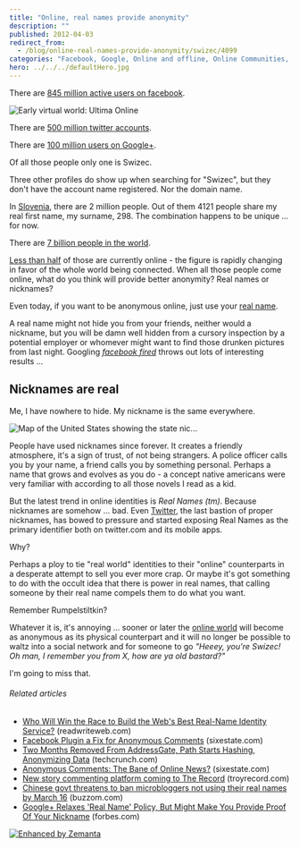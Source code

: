 ```yaml
---
title: "Online, real names provide anonymity"
description: ""
published: 2012-04-03
redirect_from:
  - /blog/online-real-names-provide-anonymity/swizec/4099
categories: "Facebook, Google, Online and offline, Online Communities, Slovenia, Social network, Twitter, Uncategorized"
hero: ../../../defaultHero.jpg
---
```


There are [845 million active users on facebook](http://newsroom.fb.com/content/default.aspx?NewsAreaId=22).

![Early virtual world: Ultima Online](https://upload.wikimedia.org/wikipedia/en/thumb/7/70/Ultima_Online.jpg/300px-Ultima_Online.jpg "Early virtual world: Ultima Online")

There are [500 million twitter accounts](http://www.mediabistro.com/alltwitter/twitter-active-total-users_b17655).

There are [100 million users on Google+](http://mashable.com/2012/02/01/google-plus-breaks-100m-users/).

Of all those people only one is Swizec.

Three other profiles do show up when searching for "Swizec", but they don't have the account name registered. Nor the domain name.

In [Slovenia](<http://maps.google.com/maps?ll=46.05,14.5&spn=10.0,10.0&q=46.05,14.5 (Slovenia)&t=h> "Slovenia"), there are 2 million people. Out of them 4121 people share my real first name, my surname, 298. The combination happens to be unique ... for now.

There are [7 billion people in the world](http://www.bbc.co.uk/news/world-15391515).

[Less than half](http://www.internetworldstats.com/stats.htm) of those are currently online - the figure is rapidly changing in favor of the whole world being connected. When all those people come online, what do you think will provide better anonymity? Real names or nicknames?

Even today, if you want to be anonymous online, just use your [real name](http://en.wikipedia.org/wiki/Personal_name "Personal name").

A real name might not hide you from your friends, neither would a nickname, but you will be damn well hidden from a cursory inspection by a potential employer or whomever might want to find those drunken pictures from last night. Googling _[facebook fired](http://duckduckgo.com/?q=facebook+fired)_ throws out lots of interesting results ...

## Nicknames are real

Me, I have nowhere to hide. My nickname is the same everywhere.

![Map of the United States showing the state nic...](https://upload.wikimedia.org/wikipedia/commons/thumb/a/a4/Flickr_-_%E2%80%A6trialsanderrors_-_Nicknames_of_the_states%2C_1884.jpg/300px-Flickr_-_%E2%80%A6trialsanderrors_-_Nicknames_of_the_states%2C_1884.jpg "Map of the United States showing the state nic...")

People have used nicknames since forever. It creates a friendly atmosphere, it's a sign of trust, of not being strangers. A police officer calls you by your name, a friend calls you by something personal. Perhaps a name that grows and evolves as you do - a concept native americans were very familiar with according to all those novels I read as a kid.

But the latest trend in online identities is _Real Names (tm)_. Because nicknames are somehow ... bad. Even [Twitter](http://twitter.com "Twitter"), the last bastion of proper nicknames, has bowed to pressure and started exposing Real Names as the primary identifier both on twitter.com and its mobile apps.

Why?

Perhaps a ploy to tie "real world" identities to their "online" counterparts in a desperate attempt to sell you ever more crap. Or maybe it's got something to do with the occult idea that there is power in real names, that calling someone by their real name compels them to do what you want.

Remember Rumpelstiltkin?

Whatever it is, it's annoying ... sooner or later the [online world](http://en.wikipedia.org/wiki/Virtual_world "Virtual world") will become as anonymous as its physical counterpart and it will no longer be possible to waltz into a social network and for someone to go _"Heeey, you're Swizec! Oh man, I remember you from X, how are ya old bastard?"_

I'm going to miss that.

###### Related articles

- [Who Will Win the Race to Build the Web's Best Real-Name Identity Service?](http://www.readwriteweb.com/archives/who_will_win_the_race_to_build_the_webs_best_real-.php) (readwriteweb.com)
- [Facebook Plugin a Fix for Anonymous Comments](http://sixestate.com/facebook-plug-in-a-fix-for-anonymous-comments/) (sixestate.com)
- [Two Months Removed From AddressGate, Path Starts Hashing, Anonymizing Data](http://techcrunch.com/2012/04/02/path-starts-hashing-data/) (techcrunch.com)
- [Anonymous Comments: The Bane of Online News?](http://sixestate.com/anonymous-comments-the-bane-of-online-news/) (sixestate.com)
- [New story commenting platform coming to The Record](http://www.troyrecord.com/articles/2012/03/23/news/doc4f6cc9cb1aa8c193550304.txt) (troyrecord.com)
- [Chinese govt threatens to ban microbloggers not using their real names by March 16](http://www.buzzom.com/2012/02/chinese-govt-threatens-to-ban-microbloggers-not-using-their-real-names-by-march-16/) (buzzom.com)
- [Google+ Relaxes 'Real Name' Policy, But Might Make You Provide Proof Of Your Nickname](http://www.forbes.com/sites/kashmirhill/2012/01/24/google-relaxes-real-name-policy-but-might-make-you-provide-proof-of-your-nickname/) (forbes.com)

[![Enhanced by Zemanta](https://img.zemanta.com/zemified_e.png?x-id=d7c08924-1224-48a5-9d7d-3dbd17f61d81)](http://www.zemanta.com/ "Enhanced by Zemanta")
